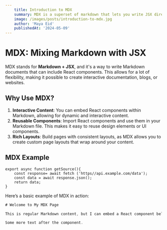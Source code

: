 ```yaml
---
    title: Introduction to MDX
    summary: MDX is a superset of markdown that lets you write JSX directly in your markdown files. It is a powerful way to add dynamic interactivity and embed React components within your content.
    image: /images/posts/introduction-to-mdx.jpg
    author: 'Maya Eid'
    publishedAt: '2024-05-09'
---
```


# MDX: Mixing Markdown with JSX

MDX stands for **Markdown + JSX**, and it's a way to write Markdown documents that can include React components. This allows for a lot of flexibility, making it possible to create interactive documentation, blogs, or websites.

## Why Use MDX?

1. **Interactive Content**: You can embed React components within Markdown, allowing for dynamic and interactive content.
2. **Reusable Components**: Import React components and use them in your Markdown file. This makes it easy to reuse design elements or UI components.
3. **Rich Layouts**: Build pages with consistent layouts, as MDX allows you to create custom page layouts that wrap around your content.

<Counter />

## MDX Example

```
export async function getSource(){
    const response= await fetch ('https//api.example.com/data');
    const data = await response.json();
    return data;
}
```

Here’s a basic example of MDX in action:

```jsx
# Welcome to My MDX Page

This is regular Markdown content, but I can embed a React component below:

Some more text after the component.
